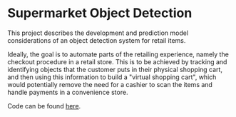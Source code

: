 <Cover
  src="https://blog.roboflow.com/content/images/2020/07/image-70.png"
  alt="Retail Store Item Detection"
  caption="roboflow.com"
/>

# Supermarket Object Detection

This project describes the development and prediction model considerations of an 
object detection system for retail items.

Ideally, the goal is to automate parts of the retailing experience, namely the 
checkout procedure in a retail store. This is to be achieved by tracking and 
identifying objects that the customer puts in their physical shopping cart, and 
then using this information to build a "virtual shopping cart", which would 
potentially remove the need for a cashier to scan the items and handle payments 
in a convenience store.

Code can be found [here](https://github.com/jovi-s/supermarket-object-detection).
